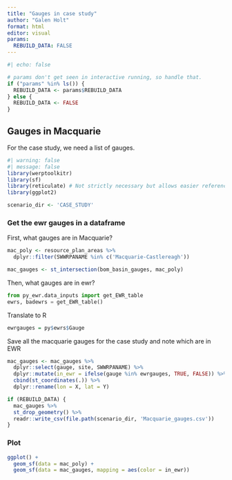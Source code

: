 ```yaml
---
title: "Gauges in case study"
author: "Galen Holt"
format: html
editor: visual
params:
  REBUILD_DATA: FALSE
---
```


```r
#| echo: false

# params don't get seen in interactive running, so handle that.
if ("params" %in% ls()) {
  REBUILD_DATA <- params$REBUILD_DATA
} else {
  REBUILD_DATA <- FALSE
}
```

## Gauges in Macquarie

For the case study, we need a list of gauges.

```r
#| warning: false
#| message: false
library(werptoolkitr)
library(sf)
library(reticulate) # Not strictly necessary but allows easier referencing of objects
library(ggplot2)
```

```r
scenario_dir <- 'CASE_STUDY'
```

### Get the ewr gauges in a dataframe

First, what gauges are in Macquarie?

```r
mac_poly <- resource_plan_areas %>% 
  dplyr::filter(SWWRPANAME %in% c('Macquarie-Castlereagh'))

mac_gauges <- st_intersection(bom_basin_gauges, mac_poly)
```

Then, what gauges are in ewr?

```python
from py_ewr.data_inputs import get_EWR_table
ewrs, badewrs = get_EWR_table()
```

Translate to R

```r
ewrgauges = py$ewrs$Gauge
```

Save all the macquarie gauges for the case study and note which are in EWR

```r
mac_gauges <- mac_gauges %>% 
  dplyr::select(gauge, site, SWWRPANAME) %>% 
  dplyr::mutate(in_ewr = ifelse(gauge %in% ewrgauges, TRUE, FALSE)) %>% 
  cbind(st_coordinates(.)) %>% 
  dplyr::rename(lon = X, lat = Y)

if (REBUILD_DATA) {
  mac_gauges %>% 
  st_drop_geometry() %>% 
  readr::write_csv(file.path(scenario_dir, 'Macquarie_gauges.csv'))
}
```

### Plot

```r
ggplot() +
  geom_sf(data = mac_poly) +
  geom_sf(data = mac_gauges, mapping = aes(color = in_ewr))
```
